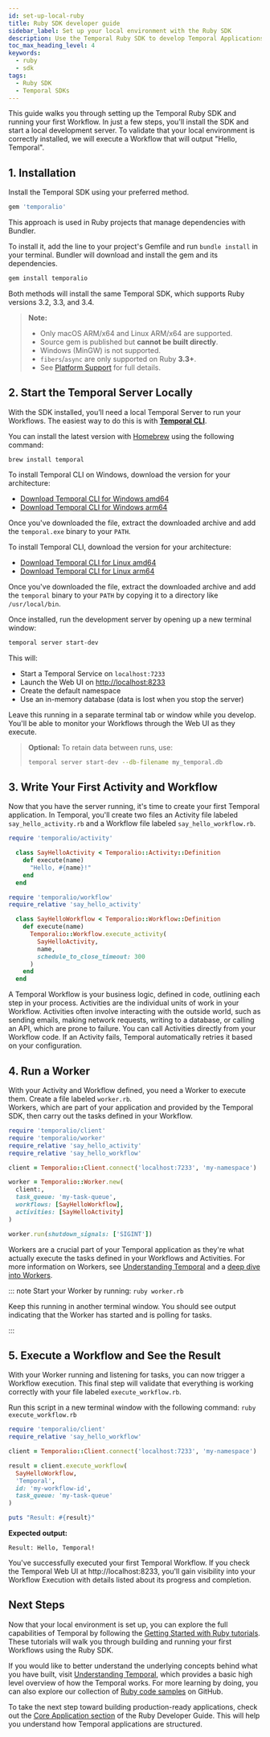 ```yaml
---
id: set-up-local-ruby
title: Ruby SDK developer guide
sidebar_label: Set up your local environment with the Ruby SDK 
description: Use the Temporal Ruby SDK to develop Temporal Applications, connect to the Temporal Service, test Workflows and Activities, handle failures, send messages, and more.
toc_max_heading_level: 4
keywords:
  - ruby
  - sdk
tags:
  - Ruby SDK
  - Temporal SDKs
---
```


This guide walks you through setting up the Temporal Ruby SDK and running your first Workflow. 
In just a few steps, you'll install the SDK and start a local development server. 
To validate that your local environment is correctly installed, we will execute a Workflow that will output "Hello, Temporal".

## 1. Installation

Install the Temporal SDK using your preferred method.

<Tabs>
  <TabItem value="gemfile" label="Gemfile">

```ruby
gem 'temporalio'
```

This approach is used in Ruby projects that manage dependencies with Bundler.

To install it, add the line to your project's Gemfile and run `bundle install` in your terminal.
Bundler will download and install the gem and its dependencies.

</TabItem>
</Tabs>

<Tabs>
  <TabItem value="cli" label="Command Line (gem install)">

```bash
gem install temporalio
```

</TabItem>
</Tabs>

Both methods will install the same Temporal SDK, which supports Ruby versions 3.2, 3.3, and 3.4.

> **Note:**
>
> - Only macOS ARM/x64 and Linux ARM/x64 are supported.
> - Source gem is published but **cannot be built directly**.
> - Windows (MinGW) is not supported.
> - `fibers`/`async` are only supported on Ruby **3.3+**.
> - See [Platform Support](#) for full details.

## 2. Start the Temporal Server Locally

With the SDK installed, you’ll need a local Temporal Server to run your Workflows.
The easiest way to do this is with [**Temporal CLI**](https://docs.temporal.io/dev-guide/cli/).

<Tabs groupId="os" queryString>
  <TabItem value="mac" label="macOS">

You can install the latest version with [Homebrew](https://brew.sh) using the following command:

```command
brew install temporal
```

</TabItem>
  <TabItem value="win" label="Windows">

To install Temporal CLI on Windows, download the version for your architecture:

- [Download Temporal CLI for Windows amd64](https://temporal.download/cli/archive/latest?platform=windows&arch=amd64)
- [Download Temporal CLI for Windows arm64](https://temporal.download/cli/archive/latest?platform=windows&arch=arm64)

Once you've downloaded the file, extract the downloaded archive and add the `temporal.exe` binary to your `PATH`.

</TabItem>
  <TabItem value="linux" label="Linux">

To install Temporal CLI, download the version for your architecture:

- [Download Temporal CLI for Linux amd64](https://temporal.download/cli/archive/latest?platform=linux&arch=amd64)
- [Download Temporal CLI for Linux arm64](https://temporal.download/cli/archive/latest?platform=linux&arch=arm64)

Once you've downloaded the file, extract the downloaded archive and add the `temporal` binary to your `PATH` by copying it to a directory like `/usr/local/bin`.

</TabItem>
</Tabs>

Once installed, run the development server by opening up a new terminal window:

```bash
temporal server start-dev
```

This will:

- Start a Temporal Service on `localhost:7233`
- Launch the Web UI on [http://localhost:8233](http://localhost:8233)
- Create the default namespace
- Use an in-memory database (data is lost when you stop the server)

Leave this running in a separate terminal tab or window while you develop.
You'll be able to monitor your Workflows through the Web UI as they execute.

> **Optional:** To retain data between runs, use:
>
> ```bash
> temporal server start-dev --db-filename my_temporal.db
> ```

## 3. Write Your First Activity and Workflow
Now that you have the server running, it's time to create your first Temporal application. 
In Temporal, you'll create two files an Activity file labeled `say_hello_activity.rb` and a Workflow file labeled `say_hello_workflow.rb`. 

<Tabs>
  <TabItem value="activity" label="Activity (say_hello_activity.rb)">

```ruby
require 'temporalio/activity'

  class SayHelloActivity < Temporalio::Activity::Definition
    def execute(name)
      "Hello, #{name}!"
    end
  end
```

</TabItem>
</Tabs>

<Tabs>
  <TabItem value="workflow" label="Workflow (say_hello_workflow.rb)">

```ruby
require 'temporalio/workflow'
require_relative 'say_hello_activity'

  class SayHelloWorkflow < Temporalio::Workflow::Definition
    def execute(name)
      Temporalio::Workflow.execute_activity(
        SayHelloActivity,
        name,
        schedule_to_close_timeout: 300
      )
    end
  end
```

</TabItem>
</Tabs>

A Temporal Workflow is your business logic, defined in code, outlining each step in your process.
Activities are the individual units of work in your Workflow. 
Activities often involve interacting with the outside world, such as sending emails, making network requests, writing to a database, or calling an API, which are prone to failure. 
You can call Activities directly from your Workflow code. 
If an Activity fails, Temporal automatically retries it based on your configuration. 


## 4. Run a Worker
With your Activity and Workflow defined, you need a Worker to execute them. 
Create a file labeled `worker.rb`.  
Workers, which are part of your application and provided by the Temporal SDK, then carry out the tasks defined in your Workflow.

<Tabs>
  <TabItem value="worker" label="Worker (worker.rb)">

```ruby
require 'temporalio/client'
require 'temporalio/worker'
require_relative 'say_hello_activity'
require_relative 'say_hello_workflow'

client = Temporalio::Client.connect('localhost:7233', 'my-namespace')

worker = Temporalio::Worker.new(
  client:,
  task_queue: 'my-task-queue',
  workflows: [SayHelloWorkflow],
  activities: [SayHelloActivity]
)

worker.run(shutdown_signals: ['SIGINT'])
```

</TabItem>
</Tabs>

Workers are a crucial part of your Temporal application as they're what actually execute the tasks defined in your Workflows and Activities. 
For more information on Workers, see [Understanding Temporal](/evaluate/understanding-temporal#workers) and a [deep dive into Workers](/workers).

::: note 
Start your Worker by running:
`ruby worker.rb` 

Keep this running in another terminal window. 
You should see output indicating that the Worker has started and is polling for tasks.

::: 

## 5. Execute a Workflow and See the Result
With your Worker running and listening for tasks, you can now trigger a Workflow execution. 
This final step will validate that everything is working correctly with your file labeled `execute_workflow.rb`. 

Run this script in a new terminal window with the following command: `ruby execute_workflow.rb`

<Tabs>
  <TabItem value="execute" label="Execute Workflow (execute_workflow.rb)">

```ruby
require 'temporalio/client'
require_relative 'say_hello_workflow'

client = Temporalio::Client.connect('localhost:7233', 'my-namespace')

result = client.execute_workflow(
  SayHelloWorkflow,
  'Temporal',
  id: 'my-workflow-id',
  task_queue: 'my-task-queue'
)

puts "Result: #{result}"
```

</TabItem>
</Tabs>

**Expected output:**

```
Result: Hello, Temporal!
```

You've successfully executed your first Temporal Workflow. 
If you check the Temporal Web UI at http://localhost:8233, you'll gain visibility into your Workflow Execution with details listed about its progress and completion.

## Next Steps 

Now that your local environment is set up, you can explore the full capabilities of Temporal by following the [Getting Started with Ruby tutorials](https://learn.temporal.io/getting_started/ruby/).
These tutorials will walk you through building and running your first Workflows using the Ruby SDK.

If you would like to better understand the underlying concepts behind what you have built, visit [Understanding Temporal](/understanding-temporal), which provides a basic high level overview of how the Temporal works.
For more learning by doing, you can also explore our collection of [Ruby code samples](https://github.com/temporalio/samples-ruby) on GitHub. 

To take the next step toward building production-ready applications, check out the [Core Application section](/develop/ruby/core-application) of the Ruby Developer Guide. 
This will help you understand how Temporal applications are structured.